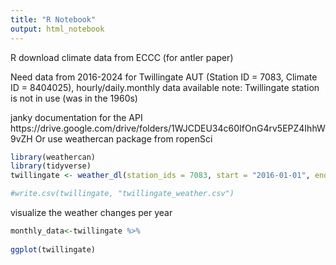 ```yaml
---
title: "R Notebook"
output: html_notebook
---
```


R download climate data from ECCC (for antler paper)

Need data from 2016-2024 for Twillingate AUT (Station ID = 7083, Climate ID = 8404025), hourly/daily.monthly data available
note: Twillingate station is not in use (was in the 1960s)

janky documentation for the API https://drive.google.com/drive/folders/1WJCDEU34c60IfOnG4rv5EPZ4IhhW9vZH
Or use weathercan package from ropenSci

```r
library(weathercan)
library(tidyverse)
twillingate <- weather_dl(station_ids = 7083, start = "2016-01-01", end = "2024-07-30")

#write.csv(twillingate, "twillingate_weather.csv")
```

visualize the weather changes per year

```r
monthly_data<-twillingate %>% 
  
ggplot(twillingate)
```

